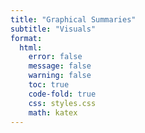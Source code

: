 ```yaml
---
title: "Graphical Summaries"
subtitle: "Visuals"
format: 
  html:
    error: false
    message: false
    warning: false
    toc: true
    code-fold: true
    css: styles.css
    math: katex  
---
```



